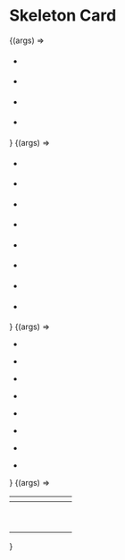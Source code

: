 


<Meta title="Components/Skeleton"/>

# Skeleton Card

<Canvas>
  <Story
    name="Skeleton Card 1 Coluna">
    {(args) =>
    <div>
        <div class="skeleton-h1">
        </div>
        <div class="content anime-left">
            <div class="edicao-grid-col1">
                <div class="edicao">
                    <h4><div class="skeleton skeleton-title">
                        </div>
                    </h4>
                    <ul>
                        <li class="item-edicao"><div class="skeleton skeleton-text"></div></li>
                        <li class="item-edicao"><div class="skeleton skeleton-text"></div></li>
                        <li class="item-edicao"><div class="skeleton skeleton-text"></div></li>
                        <li class="item-edicao"><div class="skeleton skeleton-text"></div></li>
                    </ul>
                </div>
            </div>
        </div>
         </div>
    }
  </Story>
</Canvas>

<Canvas>
  <Story
    name="Skeleton Card 2 Coluna">
    {(args) =>
    <div>
        <div class="skeleton-h1">
        </div>
        <div class="content anime-left">
        <div class="edicao-grid-col2">
            <div class="edicao">
                    <h4><div class="skeleton skeleton-title">
                        </div>
                    </h4>
                <ul>
                        <li class="item-edicao"><div class="skeleton skeleton-text"></div></li>
                        <li class="item-edicao"><div class="skeleton skeleton-text"></div></li>
                        <li class="item-edicao"><div class="skeleton skeleton-text"></div></li>
                        <li class="item-edicao"><div class="skeleton skeleton-text"></div></li>
                </ul>
            </div>
            <div class="edicao">
                    <h4><div class="skeleton skeleton-title">
                        </div>
                    </h4>
                <ul>
                        <li class="item-edicao"><div class="skeleton skeleton-text"></div></li>
                        <li class="item-edicao"><div class="skeleton skeleton-text"></div></li>
                        <li class="item-edicao"><div class="skeleton skeleton-text"></div></li>
                        <li class="item-edicao"><div class="skeleton skeleton-text"></div></li>
                </ul>
            </div>
        </div>
    </div>
    </div>
    }
  </Story>
</Canvas>

<Canvas>
  <Story
    name="Skeleton Kanban">
    {(args) =>
    <div class="anime-left">
        <div class="skeleton-h1"></div>
        <div class="skeleton-colunas">
            <ul class="skeleton-coluna">
                <li class="skeleton-card">
                    <div class="skeleton skeleton-title">
                    </div>
                    <div class="skeleton skeleton-text"></div>
                    <div class="skeleton skeleton-text"></div>
                    <div class="skeleton skeleton-text"></div>
                </li>
                <li class="skeleton-card">
                    <div class="skeleton skeleton-title">
                    </div>
                    <div class="skeleton skeleton-text"></div>
                    <div class="skeleton skeleton-text"></div>
                    <div class="skeleton skeleton-text"></div>
                </li>
                <li class="skeleton-card">
                    <div class="skeleton skeleton-title">
                    </div>
                    <div class="skeleton skeleton-text"></div>
                    <div class="skeleton skeleton-text"></div>
                    <div class="skeleton skeleton-text"></div>
                </li>
            </ul>
            <ul class="skeleton-coluna">
                <li class="skeleton-card">
                    <div class="skeleton skeleton-title">
                    </div>
                    <div class="skeleton skeleton-text"></div>
                    <div class="skeleton skeleton-text"></div>
                    <div class="skeleton skeleton-text"></div>
                </li>
            </ul>
            <ul class="skeleton-coluna">
                <li class="skeleton-card">
                    <div class="skeleton skeleton-title">
                    </div>
                    <div class="skeleton skeleton-text"></div>
                    <div class="skeleton skeleton-text"></div>
                    <div class="skeleton skeleton-text"></div>
                </li>
                <li class="skeleton-card">
                    <div class="skeleton skeleton-title">
                    </div>
                    <div class="skeleton skeleton-text"></div>
                    <div class="skeleton skeleton-text"></div>
                    <div class="skeleton skeleton-text"></div>
                </li>
            </ul>
            <ul class="skeleton-coluna">
                <li class="skeleton-card">
                    <div class="skeleton skeleton-title">
                    </div>
                    <div class="skeleton skeleton-text"></div>
                    <div class="skeleton skeleton-text"></div>
                    <div class="skeleton skeleton-text"></div>
                </li>
                <li class="skeleton-card">
                    <div class="skeleton skeleton-title">
                    </div>
                    <div class="skeleton skeleton-text"></div>
                    <div class="skeleton skeleton-text"></div>
                    <div class="skeleton skeleton-text"></div>
                </li>
            </ul>
        </div>
    </div>
    }
  </Story>
</Canvas>

<Canvas>
  <Story
    name="Skeleton Table">
    {(args) =>
    <div class="skeleton">
        <div class="skeleton-h1"></div>
        <div class="table-grid">
            <table>
                <thead>
                    <tr>
                        <th>
                            <div class="skeleton skeleton-h2"></div>
                        </th>
                        <th>
                            <div class="skeleton skeleton-h2"></div>
                        </th>
                        <th>
                            <div class="skeleton skeleton-h2"></div>
                        </th>
                        <th>
                            <div class="skeleton skeleton-h2"></div>
                        </th>
                        <th>
                            <div class="skeleton skeleton-h2"></div>
                        </th>
                        <th>
                            <div class="skeleton skeleton-h2"></div>
                        </th>
                        <th>
                            <div class="skeleton skeleton-h2"></div>
                        </th>
                    </tr>
                </thead>
                <tbody>
                    <tr class="row" id="row1">
                        <td ><div class="skeleton skeleton-text"></div></td>
                        <td ><div class="skeleton skeleton-text"></div></td>
                        <td ><div class="skeleton skeleton-text"></div></td>
                        <td ><div class="skeleton skeleton-text"></div></td>
                        <td ><div class="skeleton skeleton-text"></div></td>
                        <td ><div class="skeleton skeleton-text"></div></td>
                        <td ><div class="skeleton skeleton-text"></div></td>
                    </tr>
                    <tr class="row" id="row2">
                        <td ><div class="skeleton skeleton-text"></div></td>
                        <td ><div class="skeleton skeleton-text"></div></td>
                        <td ><div class="skeleton skeleton-text"></div></td>
                        <td ><div class="skeleton skeleton-text"></div></td>
                        <td ><div class="skeleton skeleton-text"></div></td>
                        <td ><div class="skeleton skeleton-text"></div></td>
                        <td ><div class="skeleton skeleton-text"></div></td>
                    </tr>
                    <tr class="row" id="row3">
                        <td ><div class="skeleton skeleton-text"></div></td>
                        <td ><div class="skeleton skeleton-text"></div></td>
                        <td ><div class="skeleton skeleton-text"></div></td>
                        <td ><div class="skeleton skeleton-text"></div></td>
                        <td ><div class="skeleton skeleton-text"></div></td>
                        <td ><div class="skeleton skeleton-text"></div></td>
                        <td ><div class="skeleton skeleton-text"></div></td>
                    </tr>
                    <tr class="row" id="row4">
                        <td ><div class="skeleton skeleton-text"></div></td>
                        <td ><div class="skeleton skeleton-text"></div></td>
                        <td ><div class="skeleton skeleton-text"></div></td>
                        <td ><div class="skeleton skeleton-text"></div></td>
                        <td ><div class="skeleton skeleton-text"></div></td>
                        <td ><div class="skeleton skeleton-text"></div></td>
                        <td ><div class="skeleton skeleton-text"></div></td>
                    </tr>
                    <tr class="row" id="row5">
                        <td ><div class="skeleton skeleton-text"></div></td>
                        <td ><div class="skeleton skeleton-text"></div></td>
                        <td ><div class="skeleton skeleton-text"></div></td>
                        <td ><div class="skeleton skeleton-text"></div></td>
                        <td ><div class="skeleton skeleton-text"></div></td>
                        <td ><div class="skeleton skeleton-text"></div></td>
                        <td ><div class="skeleton skeleton-text"></div></td>
                    </tr>
                    <tr class="row" id="row6">
                        <td ><div class="skeleton skeleton-text"></div></td>
                        <td ><div class="skeleton skeleton-text"></div></td>
                        <td ><div class="skeleton skeleton-text"></div></td>
                        <td ><div class="skeleton skeleton-text"></div></td>
                        <td ><div class="skeleton skeleton-text"></div></td>
                        <td ><div class="skeleton skeleton-text"></div></td>
                        <td ><div class="skeleton skeleton-text"></div></td>
                    </tr>
                    <tr class="row" id="row7">
                        <td ><div class="skeleton skeleton-text"></div></td>
                        <td ><div class="skeleton skeleton-text"></div></td>
                        <td ><div class="skeleton skeleton-text"></div></td>
                        <td ><div class="skeleton skeleton-text"></div></td>
                        <td ><div class="skeleton skeleton-text"></div></td>
                        <td ><div class="skeleton skeleton-text"></div></td>
                        <td ><div class="skeleton skeleton-text"></div></td>
                    </tr>
                    <tr class="row" id="row8">
                        <td ><div class="skeleton skeleton-text"></div></td>
                        <td ><div class="skeleton skeleton-text"></div></td>
                        <td ><div class="skeleton skeleton-text"></div></td>
                        <td ><div class="skeleton skeleton-text"></div></td>
                        <td ><div class="skeleton skeleton-text"></div></td>
                        <td ><div class="skeleton skeleton-text"></div></td>
                        <td ><div class="skeleton skeleton-text"></div></td>
                    </tr>
                    <tr class="row" id="row9">
                        <td ><div class="skeleton skeleton-text"></div></td>
                        <td ><div class="skeleton skeleton-text"></div></td>
                        <td ><div class="skeleton skeleton-text"></div></td>
                        <td ><div class="skeleton skeleton-text"></div></td>
                        <td ><div class="skeleton skeleton-text"></div></td>
                        <td ><div class="skeleton skeleton-text"></div></td>
                        <td ><div class="skeleton skeleton-text"></div></td>
                    </tr>
                </tbody>
            </table>
        </div>
    </div>
    }
  </Story>
</Canvas>


